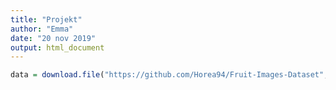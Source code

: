 ---
title: "Projekt"
author: "Emma"
date: "20 nov 2019"
output: html_document
---

```{r}
data = download.file("https://github.com/Horea94/Fruit-Images-Dataset",temp)

```

